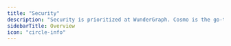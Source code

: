 ---
title: "Security"
description: "Security is prioritized at WunderGraph. Cosmo is the go-to GraphQL solution for enterprises. To further harden our architecture, we've built several security features we will elaborate on the next pages."
sidebarTitle: Overview
icon: "circle-info"
---
